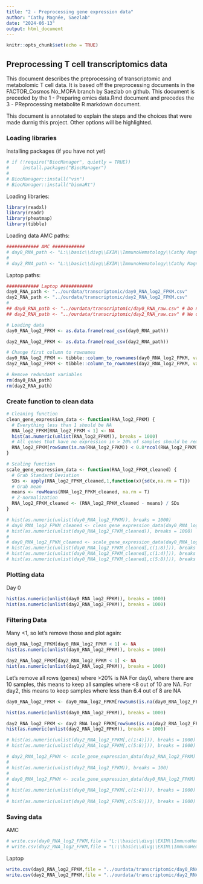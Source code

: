 ```yaml
---
title: "2 - Preprocessing gene expression data"
author: "Cathy Magnée, Saezlab"
date: "2024-06-13"
output: html_document
---
```


```r
knitr::opts_chunk$set(echo = TRUE)
```

## Preprocessing T cell transcriptomics data

This document describes the preprocessing of transcriptomic and metabolomic T cell data. It is based off the preprocessing documents in the FACTOR_Cosmos No_MOFA branch by Saezlab on github. This document is preceded by the 1 - Preparing omics data.Rmd document and precedes the 3 - PReprocessing metabolite R markdown document. 

This document is annotated to explain the steps and the choices that were made durnig this project. Other options will be highlighted.

### Loading libraries
Installing packages (if you have not yet)

```r
# if (!require("BiocManager", quietly = TRUE))
#     install.packages("BiocManager")
# 
# BiocManager::install("vsn")
# BiocManager::install("biomaRt")

```

Loading libraries:
```r
library(readxl)
library(readr)
library(pheatmap)
library(tibble)
```

Loading data
AMC paths:
```r
############ AMC ############  
# day0_RNA_path <- "L:\\basic\\divg\\EXIM\\ImmunoHematology\\Cathy Magnée\\Data\\CD3_HDvsCLL\\Transcriptomic\\day0_RNA_log2_FPKM.csv"
# 
# day2_RNA_path <- "L:\\basic\\divg\\EXIM\\ImmunoHematology\\Cathy Magnée\\Data\\CD3_HDvsCLL\\Transcriptomic\\day2_RNA_log2_FPKM.csv"

```
Laptop paths:
```r
############ Laptop ############ 
day0_RNA_path <- "../ourdata/transcriptomic/day0_RNA_log2_FPKM.csv"
day2_RNA_path <- "../ourdata/transcriptomic/day2_RNA_log2_FPKM.csv"
# 
## day0_RNA_path <- "../ourdata/transcriptomic/day0_RNA_raw.csv" # Do not use these?
## day2_RNA_path <- "../ourdata/transcriptomic/day2_RNA_raw.csv" # We do not use these

```

```r

# Loading data
day0_RNA_log2_FPKM <- as.data.frame(read_csv(day0_RNA_path))

day2_RNA_log2_FPKM <- as.data.frame(read_csv(day2_RNA_path))

# Change first column to rownames
day0_RNA_log2_FPKM <- tibble::column_to_rownames(day0_RNA_log2_FPKM, var = "...1")
day2_RNA_log2_FPKM <- tibble::column_to_rownames(day2_RNA_log2_FPKM, var = "...1")

# Remove redundant variables
rm(day0_RNA_path)
rm(day2_RNA_path)

```

### Create function to clean data

```r
# Cleaning function
clean_gene_expression_data <- function(RNA_log2_FPKM) {
  # Everything less than 1 should be NA
  RNA_log2_FPKM[RNA_log2_FPKM < 1] <- NA 
  hist(as.numeric(unlist(RNA_log2_FPKM)), breaks = 1000)
  # All genes that have no expression in > 20% of samples should be removed
  RNA_log2_FPKM[rowSums(is.na(RNA_log2_FPKM)) < 0.8*ncol(RNA_log2_FPKM),]
}

# Scaling function
scale_gene_expression_data <- function(RNA_log2_FPKM_cleaned) {
  # Grab Standard Deviation
  SDs <- apply(RNA_log2_FPKM_cleaned,1,function(x){sd(x,na.rm = T)})
  # Grab mean
  means <- rowMeans(RNA_log2_FPKM_cleaned, na.rm = T)
  # Z-normalization 
  RNA_log2_FPKM_cleaned <- (RNA_log2_FPKM_cleaned - means) / SDs
}
```

```r
# hist(as.numeric(unlist(day0_RNA_log2_FPKM)), breaks = 1000)
# day0_RNA_log2_FPKM_cleaned <- clean_gene_expression_data(day0_RNA_log2_FPKM)
# hist(as.numeric(unlist(day0_RNA_log2_FPKM_cleaned)), breaks = 1000)
# 
# day0_RNA_log2_FPKM_cleaned <- scale_gene_expression_data(day0_RNA_log2_FPKM_cleaned)
# hist(as.numeric(unlist(day0_RNA_log2_FPKM_cleaned[,c(1:8)])), breaks = 1000)
# hist(as.numeric(unlist(day0_RNA_log2_FPKM_cleaned[,c(1:4)])), breaks = 1000)
# hist(as.numeric(unlist(day0_RNA_log2_FPKM_cleaned[,c(5:8)])), breaks = 1000)

```


### Plotting data

Day 0
```r
hist(as.numeric(unlist(day0_RNA_log2_FPKM)), breaks = 1000)
hist(as.numeric(unlist(day2_RNA_log2_FPKM)), breaks = 1000)

```

### Filtering Data
Many <1, so let's remove those and plot again:
```r

day0_RNA_log2_FPKM[day0_RNA_log2_FPKM < 1] <- NA
hist(as.numeric(unlist(day0_RNA_log2_FPKM)), breaks = 1000) 

day2_RNA_log2_FPKM[day2_RNA_log2_FPKM < 1] <- NA
hist(as.numeric(unlist(day2_RNA_log2_FPKM)), breaks = 1000) 
```

Let's remove all rows (genes) where >20% is NA
For day0, where there are 10 samples, this means to keep all samples where <8 out of 10 are NA.
For day2, this means to keep samples where less than 6.4 out of 8 are NA

```r
day0_RNA_log2_FPKM <- day0_RNA_log2_FPKM[rowSums(is.na(day0_RNA_log2_FPKM)) < 0.8*ncol(day0_RNA_log2_FPKM),]

hist(as.numeric(unlist(day0_RNA_log2_FPKM)), breaks = 1000) 

day2_RNA_log2_FPKM <- day2_RNA_log2_FPKM[rowSums(is.na(day2_RNA_log2_FPKM)) < 0.8*ncol(day2_RNA_log2_FPKM),]
hist(as.numeric(unlist(day2_RNA_log2_FPKM)), breaks = 1000) 

# hist(as.numeric(unlist(day2_RNA_log2_FPKM[,c(1:4)])), breaks = 1000)
# hist(as.numeric(unlist(day2_RNA_log2_FPKM[,c(5:8)])), breaks = 1000)

# day2_RNA_log2_FPKM <- scale_gene_expression_data(day2_RNA_log2_FPKM)
# 
# hist(as.numeric(unlist(day2_RNA_log2_FPKM)), breaks = 100)
# 
# day0_RNA_log2_FPKM <- scale_gene_expression_data(day0_RNA_log2_FPKM)
# 
# hist(as.numeric(unlist(day0_RNA_log2_FPKM[,c(1:4)])), breaks = 1000)
# 
# hist(as.numeric(unlist(day0_RNA_log2_FPKM[,c(5:8)])), breaks = 1000)


```

### Saving data
AMC
```r
# write.csv(day0_RNA_log2_FPKM,file = "L:\\basic\\divg\\EXIM\\ImmunoHematology\\Cathy Magnée\\Data\\CD3_HDvsCLL\\Transcriptomic\\day0_RNA_log2_FPKM_cleaned.csv")
# write.csv(day2_RNA_log2_FPKM,file = "L:\\basic\\divg\\EXIM\\ImmunoHematology\\Cathy Magnée\\Data\\CD3_HDvsCLL\\Transcriptomic\\day2_RNA_log2_FPKM_cleaned.csv")
```

Laptop
```r
write.csv(day0_RNA_log2_FPKM,file = "../ourdata/transcriptomic/day0_RNA_log2_FPKM_cleaned.csv")
write.csv(day2_RNA_log2_FPKM,file = "../ourdata/transcriptomic/day2_RNA_log2_FPKM_cleaned.csv")
```


